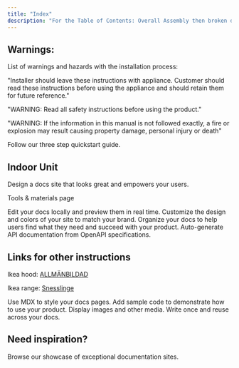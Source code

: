 ```yaml
---
title: "Index"
description: "For the Table of Contents: Overall Assembly then broken down into 3 sections: (indoor unit, outdoor unit, final connection)"
---
```


## Warnings:

List of warnings and hazards with the installation process:

"Installer should leave these instructions with appliance. Customer should read these instructions before using the appliance and should retain them for future reference."

"WARNING: Read all safety instructions before using the product."

"WARNING: If the information in this manual is not followed exactly, a fire or explosion may result causing property damage, personal injury or death"

<Card title="Start here" icon="rocket" horizontal href="/quickstart">
  Follow our three step quickstart guide.
</Card>

## Indoor Unit

Design a docs site that looks great and empowers your users.

Tools & materials page

<Columns cols={2}>
  <Card title="Edit locally" icon="pen-to-square" href="/development">
    Edit your docs locally and preview them in real time.
  </Card>

  <Card title="Customize your site" icon="palette" href="/essentials/settings">
    Customize the design and colors of your site to match your brand.
  </Card>

  <Card title="Set up navigation" icon="map" href="/essentials/navigation">
    Organize your docs to help users find what they need and succeed with your product.
  </Card>

  <Card title="API documentation" icon="terminal" href="/api-reference/introduction">
    Auto-generate API documentation from OpenAPI specifications.
  </Card>
</Columns>

## Links for other instructions

Ikea hood: [ALLMÄNBILDAD](https://www.ikea.com/us/en/assembly_instructions/allmaenbildad-wall-mounted-range-hood-stainless-steel__AA-2180960-4-1.pdf)

Ikea range: [Snesslinge](https://www.ikea.com/us/en/assembly_instructions/snesslinge-range-with-gas-cooktop-stainless-steel__AA-2498995-4-1.pdf)

<Columns cols={2}>
  <Card title="Write with MDX" icon="pen-fancy" href="/essentials/markdown">
    Use MDX to style your docs pages.
  </Card>

  <Card title="Code samples" icon="code" href="/essentials/code">
    Add sample code to demonstrate how to use your product.
  </Card>

  <Card title="Images" icon="image" href="/essentials/images">
    Display images and other media.
  </Card>

  <Card title="Reusable snippets" icon="recycle" href="/essentials/reusable-snippets">
    Write once and reuse across your docs.
  </Card>
</Columns>

## Need inspiration?

<Card title="See complete examples" icon="stars" href="https://mintlify.com/customers">
  Browse our showcase of exceptional documentation sites.
</Card>